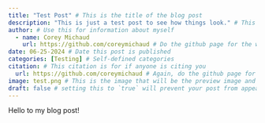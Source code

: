 ```yaml
---
title: "Test Post" # This is the title of the blog post
description: "This is just a test post to see how things look." # This is the description and shows up under the title and picture on the blog page
author: # Use this for information about myself
  - name: Corey Michaud
    url: https://github.com/coreymichaud # Do the github page for the website NOT the blog
date: 06-25-2024 # Date this post is published
categories: [Testing] # Self-defined categories
citation: # This citation is for if anyone is citing you
  url: https://github.com/coreymichaud # Again, do the github page for this BUT THIS TIME FOR THIS SPECIFIC BLOG POST
image: test.png # This is the image that will be the preview image and it HAS to be in this file to work
draft: false # setting this to `true` will prevent your post from appearing on your listing page until you're ready!
---
```


Hello to my blog post!